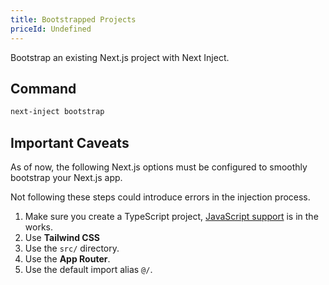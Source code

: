```yaml
---
title: Bootstrapped Projects
priceId: Undefined
---
```


Bootstrap an existing Next.js project with Next Inject.

## Command

```bash
next-inject bootstrap
```

## Important Caveats

As of now, the following Next.js options must be configured to smoothly bootstrap your Next.js app.

Not following these steps could introduce errors in the injection process.

1. Make sure you create a TypeScript project, [JavaScript support](/plugins/javascript-support) is in the works.
2. Use **Tailwind CSS**
3. Use the `src/` directory.
4. Use the **App Router**.
5. Use the default import alias `@/`.
